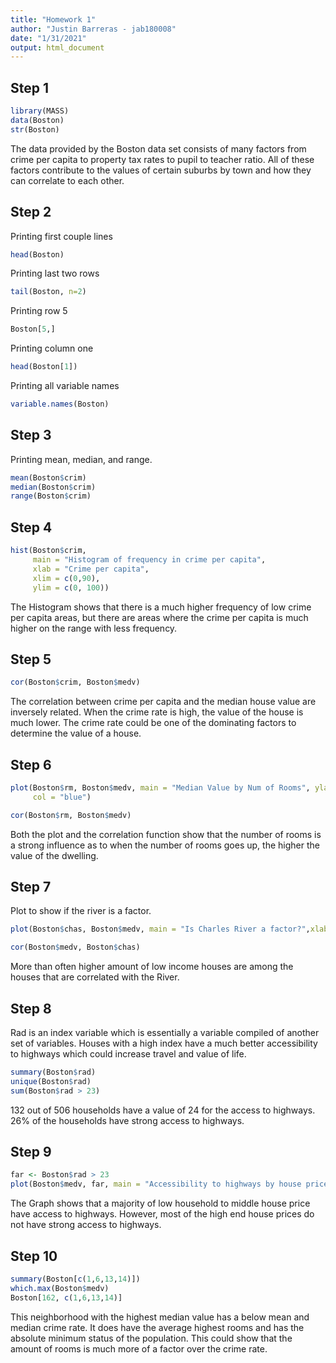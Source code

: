---
title: "Homework 1"
author: "Justin Barreras - jab180008"
date: "1/31/2021"
output: html_document
---


## Step 1

```{r}
library(MASS)
data(Boston)
str(Boston)
```
The data provided by the Boston data set consists of many factors from crime per capita to property tax rates to pupil to teacher ratio. All of these factors contribute to the values of certain suburbs by town and how they can correlate to each other. 

## Step 2
Printing first couple lines
```{r}
head(Boston)
```
Printing last two rows
```{r}
tail(Boston, n=2)
```
Printing row 5
```{r}
Boston[5,]
```
Printing column one
```{r}
head(Boston[1])
```
Printing all variable names
```{r}
variable.names(Boston)
```
## Step 3
Printing mean, median, and range. 
```{r}
mean(Boston$crim)
median(Boston$crim)
range(Boston$crim)
```
## Step 4
```{r}
hist(Boston$crim,
     main = "Histogram of frequency in crime per capita",
     xlab = "Crime per capita",
     xlim = c(0,90),
     ylim = c(0, 100))
```

The Histogram shows that there is a much higher frequency of low crime per capita areas, but there are areas where the crime per capita is much higher on the range with less frequency. 

## Step 5
```{r}
cor(Boston$crim, Boston$medv)
```
The correlation between crime per capita and the median house value are inversely related. When the crime rate is high, the value of the house is much lower. The crime rate could be one of the dominating factors to determine the value of a house. 

## Step 6

```{r}
plot(Boston$rm, Boston$medv, main = "Median Value by Num of Rooms", ylab =  "Median Value of Home in $1000s", xlab = "Number of rooms per dwelling",
     col = "blue")
```

```{r}
cor(Boston$rm, Boston$medv)
```
Both the plot and the correlation function show that the number of rooms is a strong influence as to when the number of rooms goes up, the higher the value of the dwelling. 

## Step 7
Plot to show if the river is a factor.
```{r}
plot(Boston$chas, Boston$medv, main = "Is Charles River a factor?",xlab = "Chas value",ylab = "Medain House value by 1000s")
```

```{r}
cor(Boston$medv, Boston$chas)
```
More than often higher amount of low income houses are among the houses that are correlated with the River. 

## Step 8
Rad is an index variable which is essentially a variable compiled of another set of variables. Houses with a high index have a much better accessibility to highways which could increase travel and value of life.
```{r}
summary(Boston$rad)
unique(Boston$rad)
sum(Boston$rad > 23)
```
132 out of 506 households have a value of 24 for the access to highways. 26% of the households have strong access to highways. 

## Step 9

```{r}
far <- Boston$rad > 23
plot(Boston$medv, far, main = "Accessibility to highways by house price", xlab ="Household price" ,ylab ="Acess to Highways", type = "p" )
```

The Graph shows that a majority of low household to middle house price have access to highways. However, most of the high end house prices do not have strong access to highways. 

## Step 10

```{r}
summary(Boston[c(1,6,13,14)])
which.max(Boston$medv)
Boston[162, c(1,6,13,14)]
```
This neighborhood with the highest median value has a below mean and median crime rate. It does have the average highest rooms and has the absolute minimum status of the population. This could show that the amount of rooms is much more of a factor over the crime rate. 
